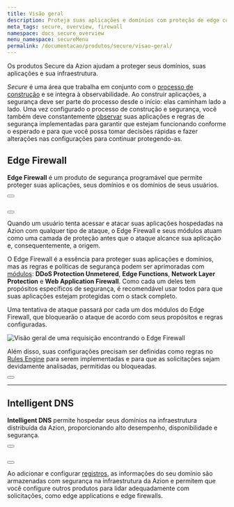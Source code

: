 ```yaml
---
title: Visão geral
description: Proteja suas aplicações e domínios com proteção de edge computing.
meta_tags: secure, overview, firewall
namespace: docs_secure_overview
menu_namespace: secureMenu
permalink: /documentacao/produtos/secure/visao-geral/
---
```



Os produtos Secure da Azion ajudam a proteger seus domínios, suas aplicações e sua infraestrutura.

*Secure* é uma área que trabalha em conjunto com o [processo de construção](/pt-br/documentacao/produtos/guias/build/visao-geral/) e se integra à observabilidade. Ao construir aplicações, a segurança deve ser parte do processo desde o início: elas caminham lado a lado. Uma vez configurado o processo de construção e segurança, você também deve constantemente [observar](/pt/documentacao/produtos/observe/) suas aplicações e regras de segurança implementadas para garantir que estejam funcionando conforme o esperado e para que você possa tomar decisões rápidas e fazer alterações nas configurações para continuar protegendo-as.

## Edge Firewall

**Edge Firewall** é um produto de segurança programável que permite proteger suas aplicações, seus domínios e os domínios de seus usuários.

<Button href="/pt-br/documentacao/produtos/edge-firewall/" variant="secondary" text="saiba mais sobre edge firewall"></Button> <br></br>

<Button href="/pt-br/documentacao/produtos/guias/secure/definir-configuracoes-principais/" variant="secondary" text="saiba mais soobre configurações principais do edge firewall"></Button>

Quando um usuário tenta acessar e atacar suas aplicações hospedadas na Azion com qualquer tipo de ataque, o Edge Firewall e seus módulos atuam como uma camada de proteção antes que o ataque alcance sua aplicação e, consequentemente, a origem.

O Edge Firewall é a essência para proteger suas aplicações e domínios, mas as regras e políticas de segurança podem ser aprimoradas com [módulos](/pt-br/documentacao/produtos/guias/secure/definir-configuracoes-principais/#modulos): **DDoS Protection Unmetered**, **Edge Functions**, **Network Layer Protection** e **Web Application Firewall**. Como cada um deles tem propósitos específicos de segurança, é recomendável usar todos para que suas aplicações estejam protegidas com o stack completo.

Uma tentativa de ataque passará por cada um dos módulos do Edge Firewall, que bloquearão o ataque de acordo com seus propósitos e regras configuradas.

![Visão geral de uma requisição encontrando o Edge Firewall](/assets/docs/images/uploads/edge-firewall-overview.png)

Além disso, suas configurações precisam ser definidas como regras no [Rules Engine](/pt-br/documentacao/produtos/edge-firewall/rules-engine/) para serem implementadas e para que as solicitações sejam devidamente analisadas, permitidas ou bloqueadas.

<Button href="/pt-br/documentacao/produtos/guias/secure/trabalhar-com-rules-engine/" variant="secondary" text="saiba mais sobre rules engine para o edge firewall"></Button>

---

## Intelligent DNS

**Intelligent DNS** permite hospedar seus domínios na infraestrutura distribuída da Azion, proporcionando alto desempenho, disponibilidade e segurança.

<Button href="/pt-br/documentacao/produtos/intelligent-dns/" variant="secondary" text="saiba mais sobre intelligent DNS"></Button> <br></br>

<Button href="" variant="secondary" text="saiba mais sobre configurações principais do intelligent DNS"></Button>

Ao adicionar e configurar [registros](/pt-br/documentacao/produtos/guias/secure/adicionar-registros/), as informações do seu domínio são armazenadas com segurança na infraestrutura da Azion e permitem que você configure outros produtos para lidar adequadamente com solicitações, como edge applications e edge firewalls.
